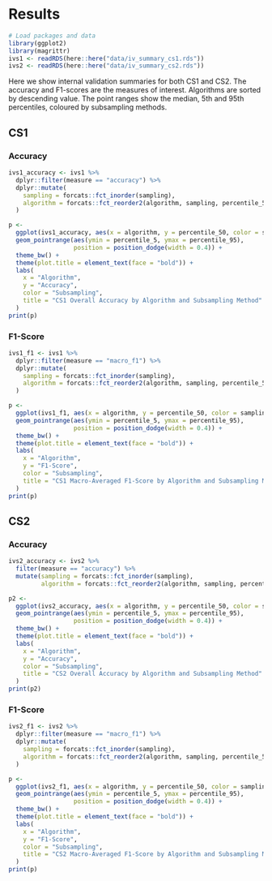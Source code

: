 # Results

```r
# Load packages and data
library(ggplot2)
library(magrittr)
ivs1 <- readRDS(here::here("data/iv_summary_cs1.rds"))
ivs2 <- readRDS(here::here("data/iv_summary_cs2.rds"))
```

Here we show internal validation summaries for both CS1 and CS2. The accuracy and F1-scores are the measures of interest. Algorithms are sorted by descending value. The point ranges show the median, 5th and 95th percentiles, coloured by subsampling methods.

## CS1

### Accuracy

```r
ivs1_accuracy <- ivs1 %>%
  dplyr::filter(measure == "accuracy") %>%
  dplyr::mutate(
    sampling = forcats::fct_inorder(sampling),
    algorithm = forcats::fct_reorder2(algorithm, sampling, percentile_50)
  )

p <-
  ggplot(ivs1_accuracy, aes(x = algorithm, y = percentile_50, color = sampling)) +
  geom_pointrange(aes(ymin = percentile_5, ymax = percentile_95),
                  position = position_dodge(width = 0.4)) +
  theme_bw() +
  theme(plot.title = element_text(face = "bold")) +
  labs(
    x = "Algorithm",
    y = "Accuracy",
    color = "Subsampling",
    title = "CS1 Overall Accuracy by Algorithm and Subsampling Method"
  )
print(p)
```

### F1-Score

```r
ivs1_f1 <- ivs1 %>%
  dplyr::filter(measure == "macro_f1") %>%
  dplyr::mutate(
    sampling = forcats::fct_inorder(sampling),
    algorithm = forcats::fct_reorder2(algorithm, sampling, percentile_50)
  )

p <-
  ggplot(ivs1_f1, aes(x = algorithm, y = percentile_50, color = sampling)) +
  geom_pointrange(aes(ymin = percentile_5, ymax = percentile_95),
                  position = position_dodge(width = 0.4)) +
  theme_bw() +
  theme(plot.title = element_text(face = "bold")) +
  labs(
    x = "Algorithm",
    y = "F1-Score",
    color = "Subsampling",
    title = "CS1 Macro-Averaged F1-Score by Algorithm and Subsampling Method"
  )
print(p)
```

## CS2

### Accuracy

```r
ivs2_accuracy <- ivs2 %>%
  filter(measure == "accuracy") %>%
  mutate(sampling = forcats::fct_inorder(sampling),
         algorithm = forcats::fct_reorder2(algorithm, sampling, percentile_50))

p2 <-
  ggplot(ivs2_accuracy, aes(x = algorithm, y = percentile_50, color = sampling)) +
  geom_pointrange(aes(ymin = percentile_5, ymax = percentile_95),
                  position = position_dodge(width = 0.4)) +
  theme_bw() +
  theme(plot.title = element_text(face = "bold")) +
  labs(
    x = "Algorithm",
    y = "Accuracy",
    color = "Subsampling",
    title = "CS2 Overall Accuracy by Algorithm and Subsampling Method"
  )
print(p2)
```

### F1-Score

```r
ivs2_f1 <- ivs2 %>%
  dplyr::filter(measure == "macro_f1") %>%
  dplyr::mutate(
    sampling = forcats::fct_inorder(sampling),
    algorithm = forcats::fct_reorder2(algorithm, sampling, percentile_50)
  )

p <-
  ggplot(ivs2_f1, aes(x = algorithm, y = percentile_50, color = sampling)) +
  geom_pointrange(aes(ymin = percentile_5, ymax = percentile_95),
                  position = position_dodge(width = 0.4)) +
  theme_bw() +
  theme(plot.title = element_text(face = "bold")) +
  labs(
    x = "Algorithm",
    y = "F1-Score",
    color = "Subsampling",
    title = "CS2 Macro-Averaged F1-Score by Algorithm and Subsampling Method"
  )
print(p)
```
